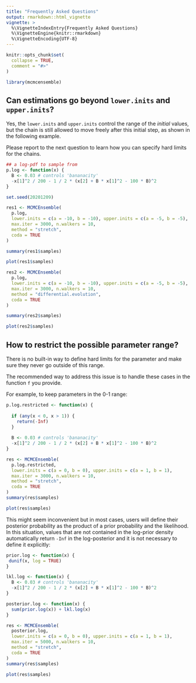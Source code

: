 ```yaml
---
title: "Frequently Asked Questions"
output: rmarkdown::html_vignette
vignette: >
  %\VignetteIndexEntry{Frequently Asked Questions}
  %\VignetteEngine{knitr::rmarkdown}
  %\VignetteEncoding{UTF-8}
---
```


```r
knitr::opts_chunk$set(
  collapse = TRUE,
  comment = "#>"
)
```

```r
library(mcmcensemble)
```

## Can estimations go beyond `lower.inits` and `upper.inits`?

Yes, the `lower.inits` and `upper.inits` control the range of the *initial* 
values, but the chain is still allowed to move freely after this initial step,
as shown in the following example. 

Please report to the next question to learn how you can specify hard limits for
the chains.

```r
## a log-pdf to sample from
p.log <- function(x) {
  B <- 0.03 # controls 'bananacity'
  -x[1]^2 / 200 - 1 / 2 * (x[2] + B * x[1]^2 - 100 * B)^2
}

set.seed(20201209)

res1 <- MCMCEnsemble(
  p.log,
  lower.inits = c(a = -10, b = -10), upper.inits = c(a = -5, b = -5),
  max.iter = 3000, n.walkers = 10,
  method = "stretch",
  coda = TRUE
)

summary(res1$samples)
```

```r
plot(res1$samples)
```

```r
res2 <- MCMCEnsemble(
  p.log,
  lower.inits = c(a = -10, b = -10), upper.inits = c(a = -5, b = -5),
  max.iter = 3000, n.walkers = 10,
  method = "differential.evolution",
  coda = TRUE
)

summary(res2$samples)
```

```r
plot(res2$samples)
```

## How to restrict the possible parameter range?

There is no built-in way to define hard limits for the parameter and make sure 
they never go outside of this range.

The recommended way to address this issue is to handle these cases in the 
function `f` you provide.

For example, to keep parameters in the 0-1 range:

```r
p.log.restricted <- function(x) {
  
  if (any(x < 0, x > 1)) {
    return(-Inf)
  }
  
  B <- 0.03 # controls 'bananacity'
  -x[1]^2 / 200 - 1 / 2 * (x[2] + B * x[1]^2 - 100 * B)^2
}

res <- MCMCEnsemble(
  p.log.restricted,
  lower.inits = c(a = 0, b = 0), upper.inits = c(a = 1, b = 1),
  max.iter = 3000, n.walkers = 10,
  method = "stretch",
  coda = TRUE
)
summary(res$samples)
```

```r
plot(res$samples)
```

This might seem inconvenient but in most cases, users will define their posterior probability as the product of a prior probability
and the likelihood. In this situation, values that are not contained in the log-prior density automatically return `-Inf` in the log-posterior and it is not necessary to define it explicitly:

```r
prior.log <- function(x) {
 dunif(x, log = TRUE)
}

lkl.log <- function(x) {
  B <- 0.03 # controls 'bananacity'
  -x[1]^2 / 200 - 1 / 2 * (x[2] + B * x[1]^2 - 100 * B)^2
}

posterior.log <- function(x) {
  sum(prior.log(x)) + lkl.log(x)
}

res <- MCMCEnsemble(
  posterior.log,
  lower.inits = c(a = 0, b = 0), upper.inits = c(a = 1, b = 1),
  max.iter = 5000, n.walkers = 10,
  method = "stretch",
  coda = TRUE
)
summary(res$samples)
```

```r
plot(res$samples)
```
